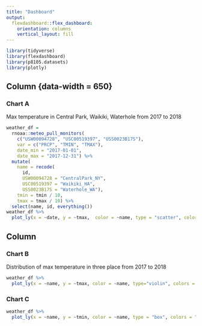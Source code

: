```yaml
---
title: "Dashboard"
output: 
  flexdashboard::flex_dashboard:
    orientation: columns
    vertical_layout: fill
---
```


```r
library(tidyverse)
library(flexdashboard)
library(p8105.datasets)
library(plotly)
```

Column {data-width = 650}
-----------------------------------------------------------------------
### Chart A
Max temperature in Central Park, Waikiki, Waterhole from 2017 to 2018
```r
weather_df = 
  rnoaa::meteo_pull_monitors(
    c("USW00094728", "USC00519397", "USS0023B17S"),
    var = c("PRCP", "TMIN", "TMAX"), 
    date_min = "2017-01-01",
    date_max = "2017-12-31") %>%
  mutate(
    name = recode(
      id, 
      USW00094728 = "CentralPark_NY", 
      USC00519397 = "Waikiki_HA",
      USS0023B17S = "Waterhole_WA"),
    tmin = tmin / 10,
    tmax = tmax / 10) %>%
  select(name, id, everything())
weather_df %>%
  plot_ly(x = ~date, y = ~tmax,  color = ~name, type = "scatter", colors = "viridis")
```

Column {data-width=350}
-----------------------------------------------------------------------

### Chart B 
Distribution of max temperature in three place from 2017 to 2018

```r
weather_df %>%
  plot_ly(x = ~name, y = ~tmax, color = ~name, type="violin", colors = "viridis") 
```

### Chart C

```r
weather_df %>%
  plot_ly(x = ~name, y = ~tmin, color = ~name, type = "box", colors = "viridis")
```